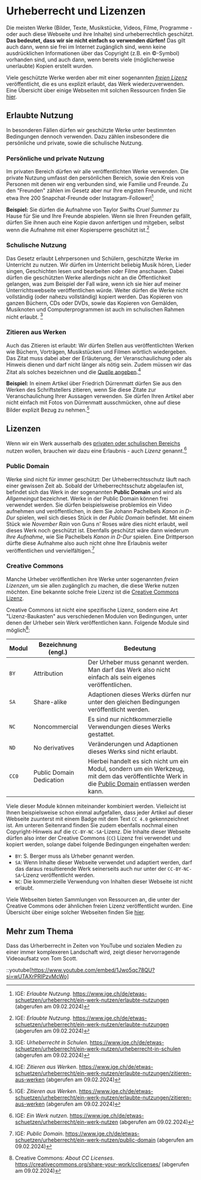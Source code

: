 # Urheberrecht und Lizenzen
Die meisten Werke (Bilder, Texte, Musikstücke, Videos, Filme, Programme - oder auch diese Webseite und ihre Inhalte) sind urheberrechtlich geschützt. **Das bedeutet, dass wir sie nicht einfach so verwenden dürfen!** Das gilt auch dann, wenn sie frei im Internet zugänglich sind, wenn keine ausdrücklichen Informationen über das Copyright (z.B. ein ©️-Symbol) vorhanden sind, und auch dann, wenn bereits viele (möglicherweise unerlaubte) Kopien erstellt wurden.

Viele geschützte Werke werden aber mit einer sogenannten [_freien Lizenz_](#lizenzen) veröffentlicht, die es uns explizit erlaubt, das Werk wiederzuverwenden. Eine Übersicht über einige Webseiten mit solchen Ressourcen finden Sie [hier](Wiederverwendbare-Ressourcen).

## Erlaubte Nutzung
In besonderen Fällen dürfen wir geschützte Werke unter bestimmten Bedingungen dennoch verwenden. Dazu zählen insbesondere die persönliche und private, sowie die schulische Nutzung.

### Persönliche und private Nutzung
Im privaten Bereich dürfen wir alle veröffentlichten Werke verwenden. Die private Nutzung umfasst den persönlichen Bereich, sowie den Kreis von Personen mit denen wir eng verbunden sind, wie Familie und Freunde. Zu den "Freunden" zählen im Gesetz aber nur Ihre engsten Freunde, und nicht etwa Ihre 200 Snapchat-Freunde oder Instagram-Follower\![^1]

**Beispiel:** Sie dürfen die Aufnahme von Taylor Swifts _Cruel Summer_ zu Hause für Sie und Ihre Freunde abspielen. Wenn sie Ihren Freunden gefällt, dürfen Sie ihnen auch eine Kopie davon anfertigen und mitgeben, selbst wenn die Aufnahme mit einer Kopiersperre geschützt ist.[^1]

### Schulische Nutzung
Das Gesetz erlaubt Lehrpersonen und Schülern, geschützte Werke im Unterricht zu nutzen. Wir dürfen im Unterricht beliebig Musik hören, Lieder singen, Geschichten lesen und bearbeiten oder Filme anschauen. Dabei dürfen die geschützten Werke allerdings nicht an die Öffentlichkeit gelangen, was zum Beispiel der Fall wäre, wenn ich sie hier auf meiner Unterrichtswebseite veröffentlichen würde. Weiter dürfen die Werke nicht vollständig (oder nahezu vollständig) kopiert werden. Das Kopieren von ganzen Büchern, CDs oder DVDs, sowie das Kopieren von Gemälden, Musiknoten und Computerprogrammen ist auch im schulischen Rahmen nicht erlaubt. [^2]

### Zitieren aus Werken
Auch das Zitieren ist erlaubt: Wir dürfen Stellen aus veröffentlichten Werken wie Büchern, Vorträgen, Musikstücken und Filmen wörtlich wiedergeben. Das Zitat muss dabei aber der Erläuterung, der Veranschaulichung oder als Hinweis dienen und darf nicht länger als nötig sein. Zudem müssen wir das Zitat als solches bezeichnen und die [Quelle angeben](Quellenangaben).[^3]

**Beispiel:** In einem Artikel über Friedrich Dürrenmatt dürfen Sie aus den Werken des Schriftstellers zitieren, wenn Sie diese Zitate zur Veranschaulichung Ihrer Aussagen verwenden. Sie dürfen Ihren Artikel aber nicht einfach mit Fotos von Dürrenmatt ausschmücken, ohne auf diese Bilder explizit Bezug zu nehmen.[^3]

## Lizenzen
Wenn wir ein Werk ausserhalb des [privaten oder schulischen Bereichs](#erlaubte-nutzung) nutzen wollen, brauchen wir dazu eine Erlaubnis - auch _Lizenz_ genannt.[^4]

### Public Domain
Werke sind nicht für immer geschützt: Der Urheberrechtsschutz läuft nach einer gewissen Zeit ab. Sobald der Urheberrechtsschutz abgelaufen ist, befindet sich das Werk in der sogenannten **Public Domain** und wird als _Allgemeingut_ bezeichnet. Werke in der Public Domain können frei verwendet werden. Sie dürfen beispielsweise problemlos ein Video aufnehmen und veröffentlichen, in dem Sie Johann Pachelbels _Kanon in D-Dur_ spielen, weil sich dieses Stück in der _Public Domain_ befindet. Mit einem Stück wie _November Rain_ von Guns n' Roses wäre dies nicht erlaubt, weil dieses Werk noch geschützt ist. Ebenfalls geschützt wäre dann wiederum _Ihre Aufnahme_, wie Sie Pachelbels _Kanon in D-Dur_ spielen. Eine Drittperson dürfte diese Aufnahme also auch nicht ohne Ihre Erlaubnis weiter veröffentlichen und vervielfältigen.[^5]

### Creative Commons
Manche Urheber veröffentlichen ihre Werke unter sogenannten _freien Lizenzen_, um sie allen zugänglich zu machen, die diese Werke nutzen möchten. Eine bekannte solche freie Lizenz ist die [Creative Commons Lizenz](https://creativecommons.org/).

Creative Commons ist nicht eine spezifische Lizenz, sondern eine Art "Lizenz-Baukasten" aus verschiedenen Modulen von Bedingungen, unter denen der Urheber sein Werk veröffentlichen kann. Folgende Module sind möglich[^6]:

| Modul | Bezeichnung (engl.)      | Bedeutung                                                                                                                                                           |
|-------|--------------------------|---------------------------------------------------------------------------------------------------------------------------------------------------------------------|
| `BY`  | Attribution              | Der Urheber muss genannt werden. Man darf das Werk also nicht einfach als sein eigenes veröffentlichen.                                                             |
| `SA`  | Share-alike              | Adaptionen dieses Werks dürfen nur unter den gleichen Bedingungen veröffentlicht werden.                                                                            |
| `NC`  | Noncommercial            | Es sind nur nichtkommerzielle Verwendungen dieses Werks gestattet.                                                                                                  |
| `ND`  | No derivatives           | Veränderungen und Adaptionen dieses Werks sind nicht erlaubt.                                                                                                       |
| `CC0` | Public Domain Dedication | Hierbei handelt es sich nicht um ein Modul, sondern um ein Werkzeug, mit dem das veröffentlichte Werk in die [Public Domain](#public-domain) entlassen werden kann. |

Viele dieser Module können miteinander kombiniert werden. Vielleicht ist Ihnen beispielsweise schon einmal aufgefallen, dass jeder Artikel auf dieser Webseite zuunterst mit einem Badge mit dem Text `CC 4.0` gekennzeichnet ist. Am unteren Seitenrand finden Sie zudem ebenfalls nochmal einen Copyright-Hinweis auf die `CC-BY-NC-SA`-Lizenz. Die Inhalte dieser Webseite dürfen also inter der Creative Commons (`CC`) Lizenz frei verwendet und kopiert werden, solange dabei folgende Bedingungen eingehalten werden:

- `BY`: S. Berger muss als Urheber genannt werden.
- `SA`: Wenn Inhalte dieser Webseite verwendet und adaptiert werden, darf das daraus resultierende Werk seinerseits auch nur unter der `CC-BY-NC-SA`-Lizenz veröffentlicht werden.
- `NC`: Die kommerzielle Verwendung von Inhalten dieser Webseite ist nicht erlaubt.

Viele Webseiten bieten Sammlungen von Ressourcen an, die unter der Creative Commons oder ähnlichen freien Lizenz veröffentlicht wurden. Eine Übersicht über einige solcher Webseiten finden Sie [hier](Wiederverwendbare-Ressourcen).

## Mehr zum Thema
Dass das Urherberrecht in Zeiten von YouTube und sozialen Medien zu einer immer komplexeren Landschaft wird, zeigt dieser hervorragende Videoaufsatz von Tom Scott.

::youtube[https://www.youtube.com/embed/1Jwo5qc78QU?si=wUTAXrPRIPzvMcWo]

[^1]: IGE: _Erlaubte Nutzung_. https://www.ige.ch/de/etwas-schuetzen/urheberrecht/ein-werk-nutzen/erlaubte-nutzungen (abgerufen am 09.02.2024)
[^2]: IGE: _Urheberrecht in Schulen_. https://www.ige.ch/de/etwas-schuetzen/urheberrecht/ein-werk-nutzen/urheberrecht-in-schulen (abgerufen am 09.02.2024)
[^3]: IGE: _Zitieren aus Werken_. https://www.ige.ch/de/etwas-schuetzen/urheberrecht/ein-werk-nutzen/erlaubte-nutzungen/zitieren-aus-werken (abgerufen am 09.02.2024)
[^4]: IGE: _Ein Werk nutzen_. https://www.ige.ch/de/etwas-schuetzen/urheberrecht/ein-werk-nutzen (abgerufen am 09.02.2024)
[^5]: IGE: _Public Domain_. https://www.ige.ch/de/etwas-schuetzen/urheberrecht/ein-werk-nutzen/public-domain (abgerufen am 09.02.2024)
[^6]: Creative Commons: _About CC Licenses_. https://creativecommons.org/share-your-work/cclicenses/ (abgerufen am 09.02.2024)

